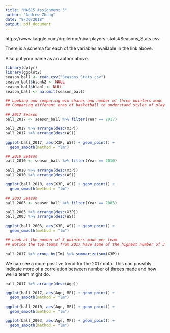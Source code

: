 ```yaml
---
title: "MA615 Assignment 3"
author: "Andrew Zhang"
date: "9/30/2018"
output: pdf_document
---
```


https://www.kaggle.com/drgilermo/nba-players-stats#Seasons_Stats.csv

There is a schema for each of the variables available in the link above.

Also put your name as an author above.

```r
library(dplyr)
library(ggplot2)
season_ball <- read.csv("Seasons_Stats.csv")
season_ball$blank2 <- NULL
season_ball$blanl <- NULL
season_ball <- na.omit(season_ball)

## Looking and comparing win shares and number of three pointers made
## Comparing different eras of basketball to understand styles of play

## 2017 Season
ball_2017 <- season_ball %>% filter(Year == 2017)

ball_2017 %>% arrange(desc(X3P))
ball_2017 %>% arrange(desc(WS))

ggplot(ball_2017, aes(X3P, WS)) + geom_point() +
  geom_smooth(method = "lm")

## 2010 Season
ball_2010 <- season_ball %>% filter(Year == 2010)

ball_2010 %>% arrange(desc(X3P))
ball_2010 %>% arrange(desc(WS))

ggplot(ball_2010, aes(X3P, WS)) + geom_point() +
  geom_smooth(method = "lm")

## 2003 Season
ball_2003 <- season_ball %>% filter(Year == 2003)

ball_2003 %>% arrange(desc(X3P))
ball_2003 %>% arrange(desc(WS))

ggplot(ball_2003, aes(X3P, WS)) + geom_point() +
  geom_smooth(method = "lm")

## Look at the number of 3 pointers made per team
## Notice the top teams from 2017 have some of the highest number of 3 pointers made

ball_2017 %>% group_by(Tm) %>% summarize(sum(X3P))
```

We can see a more positive trend for the 2017 data. This can possibly indicate more of a correlation between number of threes made and how well a team might do.

```r
ball_2017 %>% arrange(desc(Age))

ggplot(ball_2017, aes(Age, MP)) + geom_point() +
  geom_smooth(method = "lm")

ggplot(ball_2010, aes(Age, MP)) + geom_point() +
  geom_smooth(method = "lm")

ggplot(ball_2003, aes(Age, MP)) + geom_point() +
  geom_smooth(method = "lm")
```
